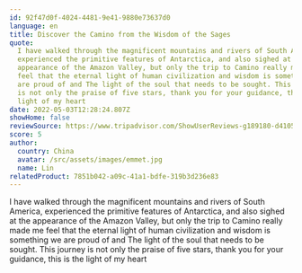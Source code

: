 ```yaml
---
id: 92f47d0f-4024-4481-9e41-9880e73637d0
language: en
title: Discover the Camino from the Wisdom of the Sages
quote:
  I have walked through the magnificent mountains and rivers of South America,
  experienced the primitive features of Antarctica, and also sighed at the
  appearance of the Amazon Valley, but only the trip to Camino really made me
  feel that the eternal light of human civilization and wisdom is something we
  are proud of and The light of the soul that needs to be sought. This journey
  is not only the praise of five stars, thank you for your guidance, this is the
  light of my heart
date: 2022-05-03T12:28:24.807Z
showHome: false
reviewSource: https://www.tripadvisor.com/ShowUserReviews-g189180-d4105907-r840074548-Top_Bike_Tours_Portugal-Porto_Porto_District_Northern_Portugal.html
score: 5
author:
  country: China
  avatar: /src/assets/images/emmet.jpg
  name: Lin
relatedProduct: 7851b042-a09c-41a1-bdfe-319b3d236e83
---
```


I have walked through the magnificent mountains and rivers of South America,
experienced the primitive features of Antarctica, and also sighed at the
appearance of the Amazon Valley, but only the trip to Camino really made me feel
that the eternal light of human civilization and wisdom is something we are
proud of and The light of the soul that needs to be sought. This journey is not
only the praise of five stars, thank you for your guidance, this is the light of
my heart
